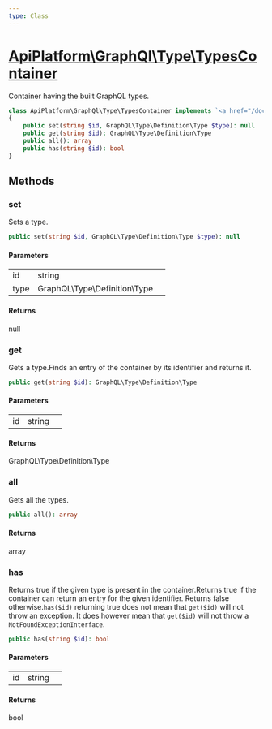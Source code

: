```yaml
---
type: Class
---
```


# [ApiPlatform\GraphQl\Type\TypesContainer](/docs/v3.1/reference/GraphQl/Type/TypesContainer)

Container having the built GraphQL types.


```php
class ApiPlatform\GraphQl\Type\TypesContainer implements `<a href="/docs/v3.1/reference/GraphQl/Type/TypesContainerInterface">ApiPlatform\GraphQl\Type\TypesContainerInterface</a>`, Psr\Container\ContainerInterface
{
    public set(string $id, GraphQL\Type\Definition\Type $type): null
    public get(string $id): GraphQL\Type\Definition\Type
    public all(): array
    public has(string $id): bool
}
```
## Methods

### set

Sets a type.

```php
public set(string $id, GraphQL\Type\Definition\Type $type): null
```

#### Parameters

<table><tbody>
<tr><td>id</td><td>string</td><td></td></tr><tr><td>type</td><td>GraphQL\Type\Definition\Type</td><td></td></tr>
</tbody>
</table>

#### Returns

null

### get

Gets a type.Finds an entry of the container by its identifier and returns it.

```php
public get(string $id): GraphQL\Type\Definition\Type
```

#### Parameters

<table><tbody>
<tr><td>id</td><td>string</td><td></td></tr>
</tbody>
</table>

#### Returns

GraphQL\Type\Definition\Type

### all

Gets all the types.

```php
public all(): array
```

#### Returns

array

### has

Returns true if the given type is present in the container.Returns true if the container can return an entry for the given identifier.
Returns false otherwise.`has($id)` returning true does not mean that `get($id)` will not throw an exception.
It does however mean that `get($id)` will not throw a `NotFoundExceptionInterface`.

```php
public has(string $id): bool
```

#### Parameters

<table><tbody>
<tr><td>id</td><td>string</td><td></td></tr>
</tbody>
</table>

#### Returns

bool
